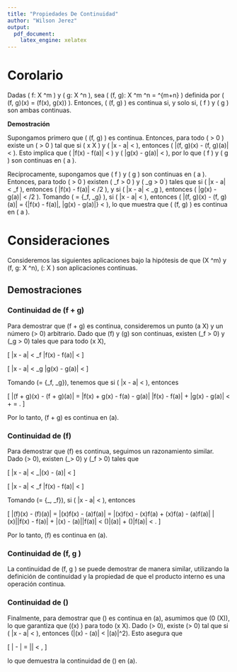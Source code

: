 ```yaml
---
title: "Propiedades De Continuidad"
author: "Wilson Jerez"
output: 
  pdf_document: 
    latex_engine: xelatex
---
```


# Corolario


Dadas \( f: X \rightarrow \mathbb{R}^m \) y \( g: X \rightarrow \mathbb{R}^n \), sea \( (f, g): X \rightarrow \mathbb{R}^m \times \mathbb{R}^n = \mathbb{R}^{m+n} \) definida por \( (f, g)(x) = (f(x), g(x)) \). Entonces, \( (f, g) \) es continua si, y solo si, \( f \) y \( g \) son ambas continuas.

**Demostración**

Supongamos primero que \( (f, g) \) es continua. Entonces, para todo \( \varepsilon > 0 \) existe un \( \delta > 0 \) tal que si \( x \in X \) y \( \|x - a\| < \delta \), entonces \( \|(f, g)(x) - (f, g)(a)\| < \varepsilon \). Esto implica que \( \|f(x) - f(a)\| < \varepsilon \) y \( \|g(x) - g(a)\| < \varepsilon \), por lo que \( f \) y \( g \) son continuas en \( a \).

Recíprocamente, supongamos que \( f \) y \( g \) son continuas en \( a \). Entonces, para todo \( \varepsilon > 0 \) existen \( \delta_f > 0 \) y \( \delta_g > 0 \) tales que si \( \|x - a\| < \delta_f \), entonces \( \|f(x) - f(a)\| < \varepsilon/2 \), y si \( \|x - a\| < \delta_g \), entonces \( \|g(x) - g(a)\| < \varepsilon/2 \). Tomando \( \delta = \min\{\delta_f, \delta_g\} \), si \( \|x - a\| < \delta \), entonces \( \|(f, g)(x) - (f, g)(a)\| = \max\{\|f(x) - f(a)\|, \|g(x) - g(a)\|\} < \varepsilon \), lo que muestra que \( (f, g) \) es continua en \( a \).


# Consideraciones

Consideremos las siguientes aplicaciones bajo la hipótesis de que \(X \subset \mathbb{R}^m\) y \(f, g: X \rightarrow \mathbb{R}^n\), \(\alpha: X \rightarrow \mathbb{R}\) son aplicaciones continuas.

## Demostraciones

### Continuidad de \(f + g\)

Para demostrar que \(f + g\) es continua, consideremos un punto \(a \in X\) y un número \(\varepsilon > 0\) arbitrario. Dado que \(f\) y \(g\) son continuas, existen \(\delta_f > 0\) y \(\delta_g > 0\) tales que para todo \(x \in X\),

\[
\|x - a\| < \delta_f \Rightarrow \|f(x) - f(a)\| < \frac{\varepsilon}{2}
\]

\[
\|x - a\| < \delta_g \Rightarrow \|g(x) - g(a)\| < \frac{\varepsilon}{2}
\]

Tomando \(\delta = \min\{\delta_f, \delta_g\}\), tenemos que si \( \|x - a\| < \delta \), entonces

\[
\|(f + g)(x) - (f + g)(a)\| = \|f(x) + g(x) - f(a) - g(a)\| \leq \|f(x) - f(a)\| + \|g(x) - g(a)\| < \frac{\varepsilon}{2} + \frac{\varepsilon}{2} = \varepsilon.
\]

Por lo tanto, \(f + g\) es continua en \(a\).

### Continuidad de \(\alpha \cdot f\)

Para demostrar que \(\alpha \cdot f\) es continua, seguimos un razonamiento similar. Dado \(\varepsilon > 0\), existen \(\delta_\alpha > 0\) y \(\delta_f > 0\) tales que

\[
\|x - a\| < \delta_\alpha \Rightarrow |\alpha(x) - \alpha(a)| < \frac{\varepsilon}{2\|f(a)\| + 1}
\]

\[
\|x - a\| < \delta_f \Rightarrow \|f(x) - f(a)\| < \frac{\varepsilon}{2|\alpha(a)| + 1}
\]

Tomando \(\delta = \min\{\delta_\alpha, \delta_f\}\), si \( \|x - a\| < \delta \), entonces

\[
\|(\alpha \cdot f)(x) - (\alpha \cdot f)(a)\| = \|\alpha(x)f(x) - \alpha(a)f(a)\| = \|\alpha(x)f(x) - \alpha(x)f(a) + \alpha(x)f(a) - \alpha(a)f(a)\| \leq |\alpha(x)|\|f(x) - f(a)\| + |\alpha(x) - \alpha(a)|\|f(a)\| < (\frac{\varepsilon}{2|\alpha(a)| + 1})|\alpha(a)| + (\frac{\varepsilon}{2\|f(a)\| + 1})\|f(a)\| < \varepsilon.
\]

Por lo tanto, \(\alpha \cdot f\) es continua en \(a\).

### Continuidad de \(\langle f, g \rangle\)

La continuidad de \(\langle f, g \rangle\) se puede demostrar de manera similar, utilizando la definición de continuidad y la propiedad de que el producto interno es una operación continua.

### Continuidad de \(\frac{1}{\alpha}\)

Finalmente, para demostrar que \(\frac{1}{\alpha}\) es continua en \(a\), asumimos que \(0 \notin \alpha(X)\), lo que garantiza que \(\alpha(x) \neq 0\) para todo \(x \in X\). Dado \(\varepsilon > 0\), existe \(\delta > 0\) tal que si \( \|x - a\| < \delta\), entonces \(|\alpha(x) - \alpha(a)| < \varepsilon |\alpha(a)|^2\). Esto asegura que

\[
\left|\frac{1}{\alpha(x)} - \frac{1}{\alpha(a)}\right| = \left|\frac{\alpha(a) - \alpha(x)}{\alpha(x)\alpha(a)}\right| < \varepsilon,
\]

lo que demuestra la continuidad de \(\frac{1}{\alpha}\) en \(a\).

